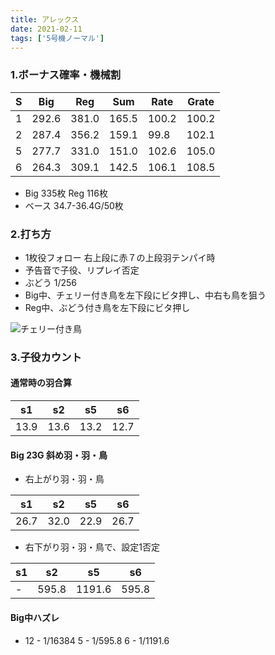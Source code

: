 ```yaml
---
title: アレックス
date: 2021-02-11
tags: ['5号機ノーマル']
---
```



### 1.ボーナス確率・機械割

|S|Big|Reg|Sum|Rate|Grate|
|---|---|---|---|---|---|
|1|292.6|381.0|165.5|100.2|100.2|
|2|287.4|356.2|159.1|99.8|102.1|
|5|277.7|331.0|151.0|102.6|105.0|
|6|264.3|309.1|142.5|106.1|108.5|

- Big 335枚 Reg 116枚
- ベース 34.7-36.4G/50枚

### 2.打ち方

- 1枚役フォロー 右上段に赤７の上段羽テンパイ時
- 予告音で子役、リプレイ否定
- ぶどう 1/256
- Big中、チェリー付き鳥を左下段にビタ押し、中右も鳥を狙う
- Reg中、ぶどう付き鳥を左下段にビタ押し

![チェリー付き鳥](../../src/images/arex_cherry.png)

### 3.子役カウント

#### 通常時の羽合算

|s1|s2|s5|s6|
|--|--|--|--|
|13.9|13.6|13.2|12.7|

<Counter count="arex-count" start="arex-start" />

#### Big 23G 斜め羽・羽・鳥

- 右上がり羽・羽・鳥

|s1|s2|s5|s6|
|--|--|--|--|
|26.7|32.0|22.9|26.7|

<Rcountera count1="arex-sample" count2="arex-trial" />

- 右下がり羽・羽・鳥で、設定1否定

|s1|s2|s5|s6|
|--|--|--|--|
|-|595.8|1191.6|595.8|

#### Big中ハズレ 

- 12 - 1/16384 5 - 1/595.8 6 - 1/1191.6


